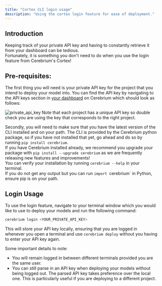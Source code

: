 ```yaml
---
title: "Cortex CLI login usage"
description: "Using the cortex login feature for ease of deployment."
---
```


## Introduction
Keeping track of your private API key and having to constantly retrieve it from your dashboard can be tedious.  
Fortunately, it is something you don't need to do when you use the login feature from Cerebrium's Cortex!



## Pre-requisites:
The first thing you will need is your private API key for the project that you intend to deploy your model into. You can find the API key by navigating to the API keys section in [your dashboard](https://dashboard.cerebrium.ai/projects/) on Cerebrium which should look as follows:

![private_api_key](/images/coretex/api_keys_private_key.png)
Note that each project has a unique API key so double check you are using the key that corresponds to the right project. 


Secondly, you will need to make sure that you have the latest version of the CLI installed and on your path. The CLI is provided by the Cerebrium python package, so if you have not installed that yet, go ahead and do so by running `pip install cerebrium`.   
If you have Cerebrium installed already, we recommend you upgrade your package with `pip install --upgrade cerebrium` as we are frequently releasing new features and improvements!  
You can verify your installation by running `cerebrium --help` in your terminal.  
If you do not get any output but you can run `import `cerebrium` in Python, ensure pip is on your path.


## Login Usage
To use the login feature, navigate to your terminal window which you would like to use to deploy your models and run the following command:

```bash
cerebrium login <YOUR_PRIVATE_API_KEY>
```

This will store your API key locally, ensuring that you are logged in whenever you open a terminal and use `cerebrium deploy` without you having to enter your API key again. 

Some important details to note:
- You will remain logged in between different terminals provided you are the same user.
- You can still parse in an API key when deploying your models without being logged out. The parsed API key takes preference over the local one. This is particularly useful if you are deploying to a different project.

